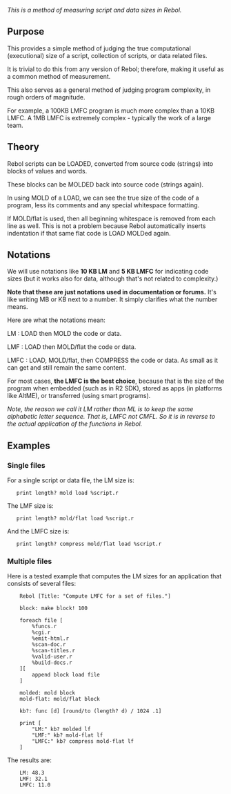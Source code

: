 ''This is a method of measuring script and data sizes in Rebol.''

==Purpose==

This provides a simple method of judging the true computational (executional) size of a script, collection of scripts, or data related files.

It is trivial to do this from any version of Rebol; therefore, making it useful as a common method of measurement.

This also serves as a general method of judging program complexity, in rough orders of magnitude.

For example, a 100KB LMFC program is much more complex than a 10KB LMFC. A 1MB LMFC is extremely complex - typically the work of a large team.

==Theory==

Rebol scripts can be LOADED, converted from source code (strings) into blocks of values and words.

These blocks can be MOLDED back into source code (strings again).

In using MOLD of a LOAD, we can see the true size of the code of a program, less its comments and any special whitespace formatting.

If MOLD/flat is used, then all beginning whitespace is removed from each line as well. This is not a problem because Rebol automatically inserts indentation if that same flat code is LOAD MOLDed again.

==Notations==

We will use notations like '''10 KB LM''' and '''5 KB LMFC''' for indicating code sizes (but it works also for data, although that's not related to complexity.)

'''Note that these are just notations used in documentation or forums.''' It's like writing MB or KB next to a number. It simply clarifies what the number means.

Here are what the notations mean:

;LM : LOAD then MOLD the code or data.

;LMF : LOAD then MOLD/flat the code or data.

;LMFC : LOAD, MOLD/flat, then COMPRESS the code or data. As small as it can get and still remain the same content.

For most cases, '''the LMFC is the best choice''', because that is the size of the program when embedded (such as in R2 SDK), stored as apps (in platforms like AltME), or transferred (using smart programs).

''Note, the reason we call it LM rather than ML is to keep the same alphabetic letter sequence. That is, LMFC not CMFL. So it is in reverse to the actual application of the functions in Rebol.''

==Examples==

===Single files===

For a single script or data file, the LM size is:

    print length? mold load %script.r

The LMF size is:

    print length? mold/flat load %script.r

And the LMFC size is:

    print length? compress mold/flat load %script.r

===Multiple files===

Here is a tested example that computes the LM sizes for an application that consists of several files:

<pre>
    Rebol [Title: "Compute LMFC for a set of files."]

    block: make block! 100

    foreach file [
        %funcs.r
        %cgi.r
        %emit-html.r
        %scan-doc.r
        %scan-titles.r
        %valid-user.r
        %build-docs.r
    ][
        append block load file
    ]

    molded: mold block
    mold-flat: mold/flat block

    kb?: func [d] [round/to (length? d) / 1024 .1]

    print [
        "LM:" kb? molded lf
        "LMF:" kb? mold-flat lf
        "LMFC:" kb? compress mold-flat lf
    ]
</pre>

The results are:

<pre>
    LM: 48.3
    LMF: 32.1
    LMFC: 11.0
</pre>